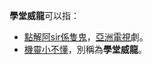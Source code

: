 '''學堂威龍'''可以指：
* [[點解阿sir係隻鬼|點解阿sir係隻鬼]]，[[亞洲電視|亞洲電視]]劇。
* [[機靈小不懂|機靈小不懂]]，別稱為'''學堂威龍'''。
{{disambig|Cat=四字作品消歧義}}